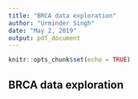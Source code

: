 ```yaml
---
title: "BRCA data exploration"
author: "Urminder Singh"
date: "May 2, 2019"
output: pdf_document
---
```


```r
knitr::opts_chunk$set(echo = TRUE)
```

## BRCA data exploration



